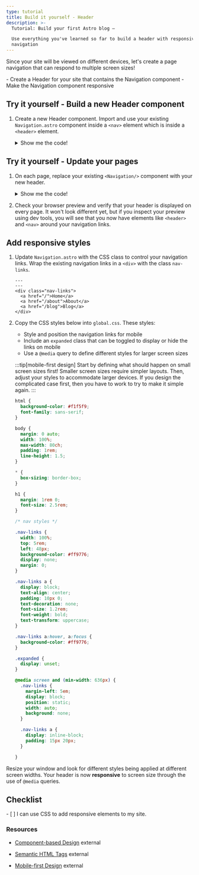 ```yaml
---
type: tutorial
title: Build it yourself - Header
description: >-
  Tutorial: Build your first Astro blog —

  Use everything you've learned so far to build a header with responsive
  navigation
---
```



Since your site will be viewed on different devices, let's create a page navigation that can respond to multiple screen sizes!

<PreCheck>
  - Create a Header for your site that contains the Navigation component
  - Make the Navigation component responsive
</PreCheck>


<Box icon="puzzle-piece">

## Try it yourself - Build a new Header component

1. Create a new Header component. Import and use your existing `Navigation.astro` component inside a `<nav>` element which is inside a `<header>` element.

    <details>
    <summary>Show me the code!</summary>

    Create a file named `Header.astro` in `src/components/`
     ```astro title="src/components/Header.astro"
    ---
    import Navigation from './Navigation.astro';
    ---
    <header>
      <nav>
        <Navigation />
      </nav>
    </header>
    ```

    </details>

</Box>




<Box icon="check-list">

## Try it yourself - Update your pages

1. On each page, replace your existing `<Navigation/>` component with your new header.

    <details>
    <summary>Show me the code!</summary>

    ```astro title="src/pages/index.astro" ins={3,18} del={2,17}
    ---
    import Navigation from '../components/Navigation.astro';
    import Header from '../components/Header.astro';
    import Footer from '../components/Footer.astro';
    import '../styles/global.css';
    const pageTitle = "Home Page";
    ---
    <html lang="en">
      <head>
        <meta charset="utf-8" />
        <link rel="icon" type="image/svg+xml" href="/favicon.svg" />
        <meta name="viewport" content="width=device-width" />
        <meta name="generator" content={Astro.generator} />
        <title>{pageTitle}</title>
      </head>
      <body>
        <Navigation />
        <Header />
        <h1>{pageTitle}</h1>
        <Footer />
      </body>
    </html>
    ```
    </details>

2. Check your browser preview and verify that your header is displayed on every page. It won't look different yet, but if you inspect your preview using dev tools, you will see that you now have elements like `<header>` and `<nav>` around your navigation links.

</Box>

## Add responsive styles

1. Update `Navigation.astro` with the CSS class to control your navigation links. Wrap the existing navigation links in a `<div>` with the class `nav-links`.

    ```astro title="src/components/Navigation.astro" ins={3,7}
    ---
    ---
    <div class="nav-links">
      <a href="/">Home</a>
      <a href="/about">About</a>
      <a href="/blog">Blog</a>
    </div>
    ```

2. Copy the CSS styles below into `global.css`. These styles:

    - Style and position the navigation links for mobile
    - Include an `expanded` class that can be toggled to display or hide the links on mobile
    - Use a `@media` query to define different styles for larger screen sizes

    :::tip[mobile-first design]
    Start by defining what should happen on small screen sizes first! Smaller screen sizes require simpler layouts. Then, adjust your styles to accommodate larger devices. If you design the complicated case first, then you have to work to try to make it simple again.
    :::

    ```css title="src/styles/global.css" ins={23-100}
    html {
      background-color: #f1f5f9;
      font-family: sans-serif;
    }

    body {
      margin: 0 auto;
      width: 100%;
      max-width: 80ch;
      padding: 1rem;
      line-height: 1.5;
    }

    * {
      box-sizing: border-box;
    }

    h1 {
      margin: 1rem 0;
      font-size: 2.5rem;
    }

    /* nav styles */

    .nav-links {
      width: 100%;
      top: 5rem;
      left: 48px;
      background-color: #ff9776;
      display: none;
      margin: 0;
    }

    .nav-links a {
      display: block;
      text-align: center;
      padding: 10px 0;
      text-decoration: none;
      font-size: 1.2rem;
      font-weight: bold;
      text-transform: uppercase;
    }

    .nav-links a:hover, a:focus {
      background-color: #ff9776;
    }

    .expanded {
      display: unset;
    }

    @media screen and (min-width: 636px) {
      .nav-links {
        margin-left: 5em;
        display: block;
        position: static;
        width: auto;
        background: none;
      }

      .nav-links a {
        display: inline-block;
        padding: 15px 20px;
      }

    }
    ```

Resize your window and look for different styles being applied at different screen widths. Your header is now **responsive** to screen size through the use of `@media` queries.



<Box icon="check-list">

## Checklist

<Checklist>
- [ ] I can use CSS to add responsive elements to my site.
</Checklist>
</Box>

### Resources

- [Component-based Design](https://www.droptica.com/blog/component-based-design/) <Badge>external</Badge>

- [Semantic HTML Tags](https://www.dofactory.com/html/semantics) <Badge>external</Badge>

- [Mobile-first Design](https://www.mobileapps.com/blog/mobile-first-design) <Badge>external</Badge>
